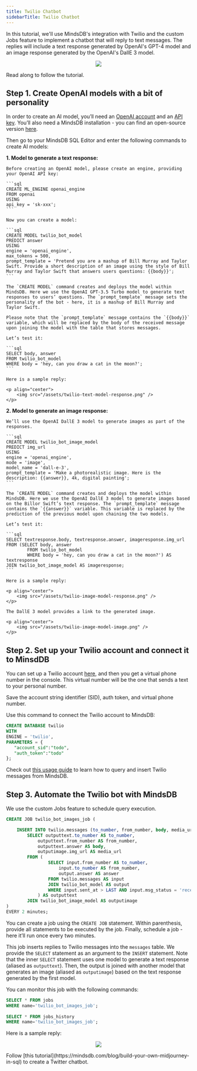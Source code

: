 ```yaml
---
title: Twilio Chatbot
sidebarTitle: Twilio Chatbot
---
```


In this tutorial, we'll use MindsDB's integration with Twilio and the custom Jobs feature to implement a chatbot that will reply to text messages. The replies will include a text response generated by OpenAI's GPT-4 model and an image response generated by the OpenAI's DallE 3 model.

<p align="center">
    <img src="/assets/twilio-chatbot-diagram.png" />
</p>

Read along to follow the tutorial.

## Step 1. Create OpenAI models with a bit of personality

In order to create an AI model, you’ll need an [OpenAI account](https://openai.com/) and an [API key](https://platform.openai.com/account/api-keys). You’ll also need a MindsDB installation - you can find an open-source version [here](https://github.com/mindsdb/mindsdb). 

Then go to your MindsDB SQL Editor and enter the following commands to create AI models:

**1. Model to generate a text response:**

    Before creating an OpenAI model, please create an engine, providing your OpenAI API key:

    ```sql
    CREATE ML_ENGINE openai_engine
    FROM openai
    USING
    api_key = 'sk-xxx';
    ```

    Now you can create a model:

    ```sql
    CREATE MODEL twilio_bot_model
    PREDICT answer
    USING
    engine = 'openai_engine',
    max_tokens = 500,
    prompt_template = 'Pretend you are a mashup of Bill Murray and Taylor Swift. Provide a short description of an image using the style of Bill Murray and Taylor Swift that answers users questions: {{body}}';
    ```

    The `CREATE MODEL` command creates and deploys the model within MindsDB. Here we use the OpenAI GPT-3.5 Turbo model to generate text responses to users’ questions. The `prompt_template` message sets the personality of the bot - here, it is a mashup of Bill Murray and Taylor Swift.
    
    Please note that the `prompt_template` message contains the `{{body}}` variable, which will be replaced by the body of the received message upon joining the model with the table that stores messages.
    
    Let’s test it:
    
    ```sql
    SELECT body, answer
    FROM twilio_bot_model
    WHERE body = 'hey, can you draw a cat in the moon?';
    ```

    Here is a sample reply:

    <p align="center">
        <img src="/assets/twilio-text-model-response.png" />
    </p>

**2. Model to generate an image response:**

    We’ll use the OpenAI DallE 3 model to generate images as part of the responses.

    ```sql
    CREATE MODEL twilio_bot_image_model
    PREDICT img_url
    USING
    engine = 'openai_engine',
    mode = 'image',
    model_name = 'dall-e-3',
    prompt_template = 'Make a photorealistic image. Here is the description: {{answer}}, 4k, digital painting';
    ```

    The `CREATE MODEL` command creates and deploys the model within MindsDB. Here we use the OpenAI DallE 3 model to generate images based on the Billor Swift’s text response. The `prompt_template` message contains the `{{answer}}` variable. This variable is replaced by the prediction of the previous model upon chaining the two models.

    Let’s test it:

    ```sql
    SELECT textresponse.body, textresponse.answer, imageresponse.img_url
    FROM (SELECT body, answer
            FROM twilio_bot_model
            WHERE body = 'hey, can you draw a cat in the moon?') AS textresponse
    JOIN twilio_bot_image_model AS imageresponse;
    ```

    Here is a sample reply:

    <p align="center">
        <img src="/assets/twilio-image-model-response.png" />
    </p>

    The DallE 3 model provides a link to the generated image.

    <p align="center">
        <img src="/assets/twilio-image-model-image.png" />
    </p>

## Step 2. Set up your Twilio account and connect it to MinsdDB

You can set up a Twilio account [here](https://twilio.com/try-twilio), and then you get a virtual phone number in the console. This virtual number will be the one that sends a text to your personal number. 

Save the account string identifier (SID), auth token, and virtual phone number.

Use this command to connect the Twilio account to MindsDB:

```sql
CREATE DATABASE twilio
WITH
ENGINE = 'twilio',
PARAMETERS = {
   "account_sid":"todo",
   "auth_token":"todo"
};
```

Check out [this usage guide](https://github.com/mindsdb/mindsdb/tree/staging/mindsdb/integrations/handlers/twilio_handler#example-usage) to learn how to query and insert Twilio messages from MindsDB.

## Step 3. Automate the Twilio bot with MindsDB

We use the custom Jobs feature to schedule query execution.

```sql
CREATE JOB twilio_bot_images_job (

    INSERT INTO twilio.messages (to_number, from_number, body, media_url)
        SELECT outputtext.to_number AS to_number,
            outputtext.from_number AS from_number,
            outputtext.answer AS body,
            outputimage.img_url AS media_url
        FROM (
                SELECT input.from_number AS to_number,
                    input.to_number AS from_number,
                    output.answer AS answer
                FROM twilio.messages AS input
                JOIN twilio_bot_model AS output
                WHERE input.sent_at > LAST AND input.msg_status = 'received'
            ) AS outputtext
        JOIN twilio_bot_image_model AS outputimage
)
EVERY 2 minutes;
```

You can create a job using the `CREATE JOB` statement. Within parenthesis, provide all statements to be executed by the job. Finally, schedule a job - here it’ll run once every two minutes.

This job inserts replies to Twilio messages into the `messages` table. We provide the `SELECT` statement as an argument to the `INSERT` statement. Note that the inner `SELECT` statement uses one model to generate a text response (aliased as `outputtext`). Then, the output is joined with another model that generates an image (aliased as `outputimage`) based on the text response generated by the first model.

You can monitor this job with the following commands:

```sql
SELECT * FROM jobs
WHERE name='twilio_bot_images_job';
 
SELECT * FROM jobs_history
WHERE name='twilio_bot_images_job';
```

Here is a sample reply:

<p align="center">
    <img src="/assets/twilio-chatbot-response.png" />
</p>

<Tip>
Follow [this tutorial](https://mindsdb.com/blog/build-your-own-midjourney-in-sql) to create a Twitter chatbot.
</Tip>

